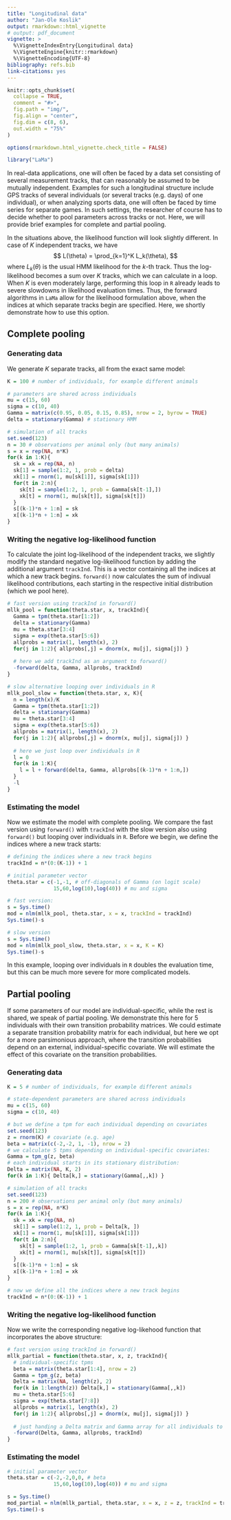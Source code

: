 ```yaml
---
title: "Longitudinal data"
author: "Jan-Ole Koslik"
output: rmarkdown::html_vignette
# output: pdf_document
vignette: >
  %\VignetteIndexEntry{Longitudinal data}
  %\VignetteEngine{knitr::rmarkdown}
  %\VignetteEncoding{UTF-8}
bibliography: refs.bib
link-citations: yes
---
```


```r
knitr::opts_chunk$set(
  collapse = TRUE,
  comment = "#>",
  fig.path = "img/",
  fig.align = "center",
  fig.dim = c(8, 6),
  out.width = "75%"
)

options(rmarkdown.html_vignette.check_title = FALSE)

library("LaMa")
```

In real-data applications, one will often be faced by a data set consisting of several measurement tracks, that can reasonably be assumed to be mutually independent. Examples for such a longitudinal structure include GPS tracks of several individuals (or several tracks (e.g. days) of one individual), or when analyzing sports data, one will often be faced by time series for separate games. In such settings, the researcher of course has to decide whether to pool parameters across tracks or not. Here, we will provide brief examples for complete and partial pooling.

In the situations above, the likelihood function will look slightly different. In case of $K$ independent tracks, we have
$$
L(\theta) = \prod_{k=1}^K L_k(\theta),
$$
where $L_k(\theta)$ is the usual HMM likelihood for the $k$-th track. Thus the log-likelihood becomes a sum over $K$ tracks, which we can calculate in a loop. When $K$ is even moderately large, performing this loop in `R` already leads to severe slowdowns in likelihood evaluation times. Thus, the forward algorithms in `LaMa` allow for the likelihood formulation above, when the indices at which separate tracks begin are specified. Here, we shortly demonstrate how to use this option.

## Complete pooling

### Generating data

We generate $K$ separate tracks, all from the exact same model:

```r
K = 100 # number of individuals, for example different animals

# parameters are shared across individuals
mu = c(15, 60)
sigma = c(10, 40)
Gamma = matrix(c(0.95, 0.05, 0.15, 0.85), nrow = 2, byrow = TRUE)
delta = stationary(Gamma) # stationary HMM

# simulation of all tracks
set.seed(123)
n = 30 # observations per animal only (but many animals)
s = x = rep(NA, n*K)
for(k in 1:K){
  sk = xk = rep(NA, n)
  sk[1] = sample(1:2, 1, prob = delta)
  xk[1] = rnorm(1, mu[sk[1]], sigma[sk[1]])
  for(t in 2:n){
    sk[t] = sample(1:2, 1, prob = Gamma[sk[t-1],]) 
    xk[t] = rnorm(1, mu[sk[t]], sigma[sk[t]])
  }
  s[(k-1)*n + 1:n] = sk
  x[(k-1)*n + 1:n] = xk
}
```

### Writing the negative log-likelihood function

To calculate the joint log-likelihood of the independent tracks, we slightly modify the standard negative log-likelihood function by adding the additional argument `trackInd`. This is a vector containing all the indices at which a new track begins. `forward()` now calculates the sum of indivual likelihood contributions, each starting in the respective initial distribution (which we pool here).

```r
# fast version using trackInd in forward()
mllk_pool = function(theta.star, x, trackInd){
  Gamma = tpm(theta.star[1:2])
  delta = stationary(Gamma)
  mu = theta.star[3:4]
  sigma = exp(theta.star[5:6])
  allprobs = matrix(1, length(x), 2)
  for(j in 1:2){ allprobs[,j] = dnorm(x, mu[j], sigma[j]) }
  
  # here we add trackInd as an argument to forward()
  -forward(delta, Gamma, allprobs, trackInd)
}

# slow alternative looping over individuals in R
mllk_pool_slow = function(theta.star, x, K){
  n = length(x)/K
  Gamma = tpm(theta.star[1:2])
  delta = stationary(Gamma)
  mu = theta.star[3:4]
  sigma = exp(theta.star[5:6])
  allprobs = matrix(1, length(x), 2)
  for(j in 1:2){ allprobs[,j] = dnorm(x, mu[j], sigma[j]) }
  
  # here we just loop over individuals in R
  l = 0
  for(k in 1:K){
    l = l + forward(delta, Gamma, allprobs[(k-1)*n + 1:n,])
  }
  -l
}
```

### Estimating the model

Now we estimate the model with complete pooling. We compare the fast version using `forward()` with `trackInd` with the slow version also using `forward()` but looping over individuals in `R`. Before we begin, we define the indices where a new track starts:

```r
# defining the indices where a new track begins
trackInd = n*(0:(K-1)) + 1

# initial parameter vector
theta.star = c(-1,-1, # off-diagonals of Gamma (on logit scale)
               15,60,log(10),log(40)) # mu and sigma

# fast version:
s = Sys.time()
mod = nlm(mllk_pool, theta.star, x = x, trackInd = trackInd)
Sys.time()-s

# slow version
s = Sys.time()
mod = nlm(mllk_pool_slow, theta.star, x = x, K = K)
Sys.time()-s
```

In this example, looping over individuals in `R` doubles the evaluation time, but this can be much more severe for more complicated models.

## Partial pooling

If some parameters of our model are individual-specific, while the rest is shared, we speak of partial pooling. We demonstrate this here for 5 individuals with their own transition probability matrices. We could estimate a separate transition probability matrix for each individual, but here we opt for a more parsimonious approach, where the transition probabilities depend on an external, individual-specific covariate. We will estimate the effect of this covariate on the transition probabilities.

### Generating data

```r
K = 5 # number of individuals, for example different animals

# state-dependent parameters are shared across individuals
mu = c(15, 60)
sigma = c(10, 40)

# but we define a tpm for each individual depending on covariates
set.seed(123)
z = rnorm(K) # covariate (e.g. age)
beta = matrix(c(-2,-2, 1, -1), nrow = 2)
# we calculate 5 tpms depending on individual-specific covariates:
Gamma = tpm_g(z, beta)
# each individual starts in its stationary distribution:
Delta = matrix(NA, K, 2)
for(k in 1:K){ Delta[k,] = stationary(Gamma[,,k]) }

# simulation of all tracks
set.seed(123)
n = 200 # observations per animal only (but many animals)
s = x = rep(NA, n*K)
for(k in 1:K){
  sk = xk = rep(NA, n)
  sk[1] = sample(1:2, 1, prob = Delta[k, ])
  xk[1] = rnorm(1, mu[sk[1]], sigma[sk[1]])
  for(t in 2:n){
    sk[t] = sample(1:2, 1, prob = Gamma[sk[t-1],,k]) 
    xk[t] = rnorm(1, mu[sk[t]], sigma[sk[t]])
  }
  s[(k-1)*n + 1:n] = sk
  x[(k-1)*n + 1:n] = xk
}

# now we define all the indices where a new track begins
trackInd = n*(0:(K-1)) + 1
```

### Writing the negative log-likelihood function

Now we write the corresponding negative log-likehood function that incorporates the above structure:

```r
# fast version using trackInd in forward()
mllk_partial = function(theta.star, x, z, trackInd){
  # individual-specific tpms
  beta = matrix(theta.star[1:4], nrow = 2)
  Gamma = tpm_g(z, beta)
  Delta = matrix(NA, length(z), 2)
  for(k in 1:length(z)) Delta[k,] = stationary(Gamma[,,k])
  mu = theta.star[5:6]
  sigma = exp(theta.star[7:8])
  allprobs = matrix(1, length(x), 2)
  for(j in 1:2){ allprobs[,j] = dnorm(x, mu[j], sigma[j]) }
  
  # just handing a Delta matrix and Gamma array for all individuals to forward()
  -forward(Delta, Gamma, allprobs, trackInd)
}
```

### Estimating the model

```r
# initial parameter vector
theta.star = c(-2,-2,0,0, # beta
               15,60,log(10),log(40)) # mu and sigma

s = Sys.time()
mod_partial = nlm(mllk_partial, theta.star, x = x, z = z, trackInd = trackInd)
Sys.time()-s
```